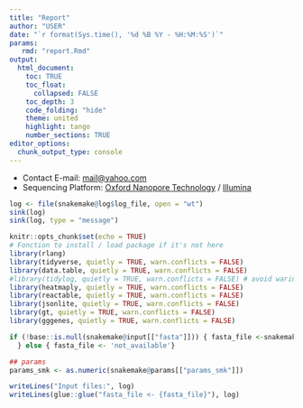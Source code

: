 ```yaml
---
title: "Report"
author: "USER"
date: "`r format(Sys.time(), '%d %B %Y - %H:%M:%S')`"
params:
   rmd: "report.Rmd"
output:
  html_document:
    toc: TRUE
    toc_float:
      collapsed: FALSE
    toc_depth: 3
    code_folding: "hide"
    theme: united
    highlight: tango
    number_sections: TRUE
editor_options: 
  chunk_output_type: console
---
```


<style>
body {
text-align: justify}
</style>

- Contact E-mail: [mail@yahoo.com](mailto:mail@yahoo.com)
- Sequencing Platform: [Oxford Nanopore Technology](https://nanoporetech.com) / [Illumina](https://www.illumina.com)

```r
log <- file(snakemake@log$log_file, open = "wt")
sink(log)
sink(log, type = "message")

knitr::opts_chunk$set(echo = TRUE)
# Fonction to install / load package if it's not here
library(rlang)
library(tidyverse, quietly = TRUE, warn.conflicts = FALSE)
library(data.table, quietly = TRUE, warn.conflicts = FALSE)
#library(tidylog, quietly = TRUE, warn.conflicts = FALSE) # avoid waring in prod
library(heatmaply, quietly = TRUE, warn.conflicts = FALSE)
library(reactable, quietly = TRUE, warn.conflicts = FALSE)
library(jsonlite, quietly = TRUE, warn.conflicts = FALSE)
library(gt, quietly = TRUE, warn.conflicts = FALSE)
library(gggenes, quietly = TRUE, warn.conflicts = FALSE)
```

```r
if (!base::is.null(snakemake@input[["fasta"]])) { fasta_file <-snakemake@input[["fasta"]]
  } else { fasta_file <- 'not_available'}

## params
params_smk <- as.numeric(snakemake@params[["params_smk"]])
```


```r
writeLines("Input files:", log)
writeLines(glue::glue("fasta_file <- {fasta_file}"), log)
```